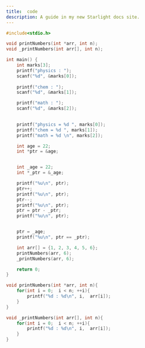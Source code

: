 ```yaml
---
title:  code 
description: A guide in my new Starlight docs site.
---
```


```c 
#include<stdio.h>

void printNumbers(int *arr, int n);
void _printNumbers(int arr[], int n);

int main() {
    int marks[3];
    printf("physics : ");
    scanf("%d", &marks[0]);
    
    printf("chem : ");
    scanf("%d", &marks[1]);

    printf("math : ");
    scanf("%d", &marks[2]);

    
    printf("physics = %d ", marks[0]);
    printf("chem = %d ", marks[1]);
    printf("math = %d \n", marks[2]);

    int age = 22;
    int *ptr = &age;


    int _age = 22;
    int *_ptr = &_age;

    printf("%u\n", ptr);
    ptr++;
    printf("%u\n", ptr);
    ptr--;
    printf("%u\n", ptr);
    ptr = ptr - _ptr;
    printf("%u\n", ptr);


    ptr = _age;
    printf("%u\n", ptr == _ptr);

    int arr[] = {1, 2, 3, 4, 5, 6};
    printNumbers(arr, 6);
    _printNumbers(arr, 6);

    return 0;
}

void printNumbers(int *arr, int n){
    for(int i = 0;  i < n; ++i){
        printf("%d : %d\n", i,  arr[i]);
    }
}

void _printNumbers(int arr[], int n){
    for(int i = 0;  i < n; ++i){
        printf("%d : %d\n", i,  arr[i]);
    }
}
```